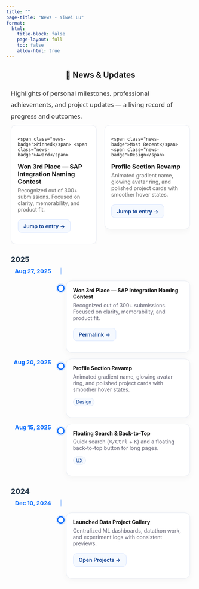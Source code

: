 ```yaml
---
title: ""
page-title: "News - Yiwei Lu"
format:
  html:
    title-block: false
    page-layout: full
    toc: false
    allow-html: true
---
```


<style>
/* ===== News page styles ===== */
:root { --news-blue:#0d6efd; --news-line:#cbd5e1; }

.news-wrap{max-width:980px;margin:0 auto;padding:0 12px;}
.news-intro{margin:22px auto 8px;font-size:1.05rem;line-height:1.8;color:#333;font-family:system-ui,-apple-system,"Segoe UI",Roboto,"Helvetica Neue",sans-serif;}
.news-badge{display:inline-block;font-size:.78rem;padding:.2em .6em;border-radius:999px;background:#f5f9ff;border:1px solid #d8e2f1;color:#0b3d91;}

.project-card{
  border:1px solid #e7ebf3;border-radius:14px;padding:1rem 1.1rem;background:#fff;
  box-shadow:0 4px 18px rgba(0,0,0,.04);
}
.project-card .btn{margin-top:.25rem;}

.btn{
  display:inline-flex;align-items:center;gap:.42em;padding:.52rem .9rem;border-radius:10px;
  border:1px solid #d6e4ff;text-decoration:none;background:#f5f9ff;color:#0b3d91;font-weight:600;
}
.btn:hover{background:#eef5ff;border-color:#c8dafc;color:#08347a;text-decoration:none;}

/* Timeline */
.news-tl{ --datew:120px; --dot: var(--news-blue); }
.news-tl-year{ font-weight:800; font-size:1.2rem; color:#2c3e50; margin:28px 0 10px; }

.news-tl-list{
  display:grid;
  grid-template-columns: var(--datew) 28px 1fr;
  row-gap:16px;
  position:relative;
}
.news-tl-list::before{
  content:"";
  grid-column:2; grid-row:1 / -1;
  width:3px;
  background:linear-gradient(180deg, rgba(13,110,253,.18) 0%, rgba(13,110,253,.28) 20%, rgba(13,110,253,.28) 80%, rgba(13,110,253,.18) 100%);
  justify-self:center;
  border-radius:2px;
  box-shadow:0 0 0 1px rgba(13,110,253,.08);
}
.news-tl-item{ display:contents; }
.news-tl-date{
  grid-column:1; align-self:start; justify-self:end; text-align:right; padding-right:12px;
  font-weight:700; color:var(--dot); font-size:.95rem;
}
.news-tl-dot{
  grid-column:2; width:14px; height:14px; border-radius:50%; border:3px solid var(--dot); background:#fff;
  justify-self:center; align-self:start; margin-top:.6rem; box-shadow:0 0 0 3px rgba(13,110,253,.12);
}
.news-tl-card{ grid-column:3; }

@media (max-width:740px){ .news-tl{ --datew:98px; } .news-tl-list{ grid-template-columns: var(--datew) 26px 1fr; } }
@media (max-width:480px){ .news-tl{ --datew:86px; } .news-tl-date{ font-size:.9rem; } .news-tl-list{ grid-template-columns: var(--datew) 24px 1fr; } }
</style>

<div class="news-wrap">
  <h2 style="text-align:center;">📰 News & Updates</h2>

  <p class="news-intro">
    Highlights of personal milestones, professional achievements, and project updates — a living record of progress and outcomes.
  </p>

::: {.columns}
::: {.column width="50%"}
<div class="project-card">
  <div style="margin-bottom:.35rem;">
    <span class="news-badge">Pinned</span> <span class="news-badge">Award</span>
  </div>
  <h3 style="margin:0 0 .35rem;">Won 3rd Place — SAP Integration Naming Contest</h3>
  <p style="margin:.25rem 0 .65rem;color:#666;">Recognized out of 300+ submissions. Focused on clarity, memorability, and product fit.</p>
  <a class="btn" href="#sap-award">Jump to entry →</a>
</div>
:::

::: {.column width="50%"}
<div class="project-card">
  <div style="margin-bottom:.35rem;">
    <span class="news-badge">Most Recent</span> <span class="news-badge">Design</span>
  </div>
  <h3 style="margin:0 0 .35rem;">Profile Section Revamp</h3>
  <p style="margin:.25rem 0 .65rem;color:#666;">Animated gradient name, glowing avatar ring, and polished project cards with smoother hover states.</p>
  <a class="btn" href="#profile-revamp">Jump to entry →</a>
</div>
:::
:::

<!-- ===== Timeline ===== -->
<div class="news-tl" aria-label="Timeline of news and updates">

<div class="news-tl-year">2025</div>
<div class="news-tl-list">

<div class="news-tl-item" id="sap-award">
<div class="news-tl-date">Aug 27, 2025</div>
<div class="news-tl-dot"></div>
<div class="news-tl-card project-card">
<strong>Won 3rd Place — SAP Integration Naming Contest</strong>
<p style="margin:.35rem 0 .6rem;color:#667;">Recognized out of 300+ submissions. Focused on clarity, memorability, and product fit.</p>
<a class="btn" href="#sap-award">Permalink →</a>
</div>
</div>

<div class="news-tl-item" id="profile-revamp">
<div class="news-tl-date">Aug 20, 2025</div>
<div class="news-tl-dot"></div>
<div class="news-tl-card project-card">
<strong>Profile Section Revamp</strong>
<p style="margin:.35rem 0 .6rem;color:#667;">Animated gradient name, glowing avatar ring, and polished project cards with smoother hover states.</p>
<span class="news-badge">Design</span>
</div>
</div>

<div class="news-tl-item" id="quick-search">
<div class="news-tl-date">Aug 15, 2025</div>
<div class="news-tl-dot"></div>
<div class="news-tl-card project-card">
<strong>Floating Search &amp; Back-to-Top</strong>
<p style="margin:.35rem 0 .6rem;color:#667;">Quick search (<kbd>⌘/Ctrl</kbd> + <kbd>K</kbd>) and a floating back-to-top button for long pages.</p>
<span class="news-badge">UX</span>
</div>
</div>

</div> <!-- /2025 list -->

<div class="news-tl-year">2024</div>
<div class="news-tl-list">

<div class="news-tl-item" id="gallery-launch">
<div class="news-tl-date">Dec 10, 2024</div>
<div class="news-tl-dot"></div>
<div class="news-tl-card project-card">
<strong>Launched Data Project Gallery</strong>
<p style="margin:.35rem 0 .6rem;color:#667;">Centralized ML dashboards, datathon work, and experiment logs with consistent previews.</p>
<a class="btn" href="https://lywww88.github.io/projects/" target="_blank" rel="noopener">Open Projects →</a>
</div>
</div>

</div> <!-- /2024 list -->

</div> <!-- /.news-tl -->

</div> <!-- /.news-wrap -->
